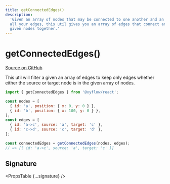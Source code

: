```yaml
---
title: getConnectedEdges()
description:
  'Given an array of nodes that may be connected to one another and an array of
  all your edges, this util gives you an array of edges that connect any of the
  given nodes together.'
---
```



# getConnectedEdges()

[Source on GitHub](https://github.com/xyflow/xyflow/blob/main/packages/system/src/utils/graph.ts/#L224)

This util will filter a given an array of edges to keep only edges whether either
the source or target node is in the given array of nodes.

```js
import { getConnectedEdges } from '@xyflow/react';

const nodes = [
  { id: 'a', position: { x: 0, y: 0 } },
  { id: 'b', position: { x: 100, y: 0 } },
];
const edges = [
  { id: 'a->c', source: 'a', target: 'c' },
  { id: 'c->d', source: 'c', target: 'd' },
];

const connectedEdges = getConnectedEdges(nodes, edges);
// => [{ id: 'a->c', source: 'a', target: 'c' }]
```

## Signature

<PropsTable {...signature} />
